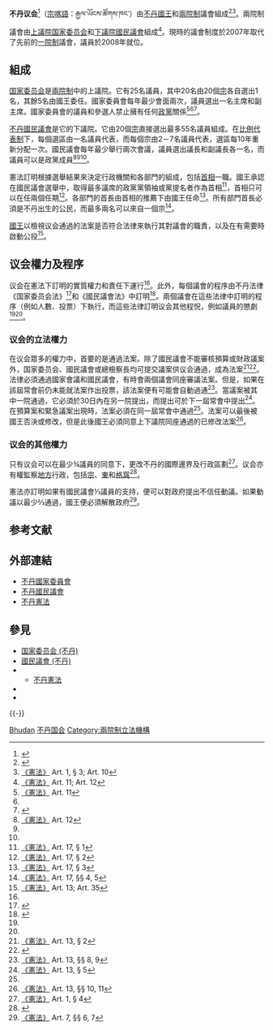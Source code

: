 {{update|time=2019-01-18T08:43:09+00:00}}
{{Infobox legislature
 | name          = 不丹议会
 | native_name   = རྒྱལ་ཡོངས་ཚོགས་ཁང་;
 | legislature   = 第一屆議會第八屆常會
 | coa_pic       = Emblem of Bhutan.svg
 | session_room  = 
 | house_type    = 兩院制
 | houses        = [[国家委员会_(不丹)|国家委员会]]<br>[[不丹國民議會|國民議會]]
 | leader1_type       = [[不丹國王|國王]]
 | leader1            = [[吉格梅·凱薩爾·納姆耶爾·旺楚克|吉格梅·凱薩爾·納姆耶爾·旺楚克]]
 | election1          = 2006年12月14日
 | leader2_type  = 國家委员会主席
 | leader2       = [[利翁波·藍戈爾·盆沃爾|利翁波·藍戈爾·盆沃爾]]
 | party2        = 無黨派
 | election2     = {{le|2007-2008不丹國家委員會選舉|Bhutanese National Council election, 2007–2008|2008年1月29日}}
 | leader3_type  = 國民議會議長
 | leader3       = [[亦捫·章普|亦捫·章普]]
 | party3        = [[人民民主黨_(不丹)|人民民主黨]]
 | election3     = [[2013不丹國民議會選舉|2013年8月2日]]
 | members       = '''72'''人<br />24國家委員會委員<br />47國民議會議員
 | house1             = [[國家委員會_(不丹)|國家委員會]]
 | house2             = [[不丹國民議會|國民議會]]
 | political_groups1  = *{{legend|#DDDDDD|独立人士（20}} 
*{{legend|#FFFFFF|委任（5）}}
 | structure1         = File:Conseil_national_bhoutan_2007.svg
 | structure1_res     =  270px
 | political_groups2  = '''执政党 (30)''' 
*{{Color box|{{Party meta/color/不丹協同黨}}|border=darkgray}} [[不丹联合党|不丹联合党]] (30)
'''在野党 (17)'''
*{{Color box|{{Party meta/color/不丹繁榮進步黨}}|border=darkgray}} [[不丹和平与繁荣党|不丹和平与繁荣党]] (17)
 | structure2         = File:Bhutanese_National_Assembly_election,_2018.svg
 | structure2_res     = 270px
 | last_election1     = [[2018年不丹国家委员会选举|2018年4月20日]]
 | last_election2     = [[2018年不丹国民议会选举|2018年9月15日－2018年10月18日]]
 | meeting_place      = [[廷布|廷布]]Gyelyong Tshokhang
 | website = [http://www.nationalcouncil.bt/ 不丹國家委員會]<br />[http://www.nab.gov.bt/ 不丹國民議會]
}}
{{Politics of Bhutan}}

'''不丹议会'''<ref>{{Cite web |url=https://www.fmprc.gov.cn/web/gjhdq_676201/gj_676203/yz_676205/1206_676380/1206x0_676382/ |title=不丹国家概况 |accessdate=2020-01-26 |archive-date=2020-03-07 |archive-url=https://web.archive.org/web/20200307013248/https://www.fmprc.gov.cn/web/gjhdq_676201/gj_676203/yz_676205/1206_676380/1206x0_676382/ |dead-url=no }}</ref>（[[宗喀語|宗喀語]]：རྒྱལ་ཡོངས་ཚོགས་ཁང་）由[[不丹國王|不丹國王]]和[[兩院制|兩院制]]議會組成<ref name=CoBE>{{cite web |url=http://www.constitution.bt/TsaThrim%20Eng%20(A5).pdf |format=PDF |title=Constitution of the Kingdom of Bhutan (English) |publisher=Government of Bhutan |date=2008-07-18 |accessdate=2010-10-13 |deadurl=yes |archiveurl=https://web.archive.org/web/20110706162637/http://www.constitution.bt/TsaThrim%20Eng%20%28A5%29.pdf |archivedate=2011-07-06 }}</ref><ref>[[不丹憲法|《憲法》]] Art. 1, § 3; Art. 10</ref>。兩院制議會由[[上議院|上議院]][[国家委员会_(不丹)|国家委员会]]和[[下議院|下議院]][[不丹國民議會|國民議會]]組成<ref>[[不丹憲法|《憲法》]] Art. 11; Art. 12</ref>。現時的議會制度於2007年取代了先前的[[一院制|一院制]]議會，議員於2008年就位。

==組成==
[[国家委员会_(不丹)|国家委员会]]是[[兩院制|兩院制]]中的上議院。它有25名議員，其中20名由20個[[宗_(不丹)|宗]]各自選出1名，其餘5名由國王委任。國家委員會每年最少會面兩次，議員選出一名主席和副主席。國家委員會的議員和參選人禁止擁有任何[[政黨|政黨]]關係<ref>[[不丹憲法|《憲法》]] Art. 11</ref><ref name=NCAct/><ref name=EA08>{{cite web |url  = http://www.nationalcouncil.bt/images/stories/Elec_Eng_08.pdf |format=PDF |title=Election Act of the Kingdom of Bhutan 2008 |publisher=[[Government_of_Bhutan|Government of Bhutan]] |date=2008-07-28 |accessdate=2011-01-30 }}{{dead link|date=2017年11月 |bot=InternetArchiveBot |fix-attempted=yes }}</ref>。

[[不丹國民議會|不丹國民議會]]是它的下議院。它由20個[[宗_(不丹)|宗]]直接選出最多55名議員組成。在[[比例代表制|比例代表制]]下，每個選區由一名議員代表，而每個宗由2－7名議員代表，選區每10年重新分配一次。國民議會每年最少舉行兩次會議，議員選出議長和副議長各一名，而議員可以是政黨成員<ref>[[不丹憲法|《憲法》]] Art. 12</ref><ref name=EA08/><ref name=NAAct/>。

憲法訂明根據選舉結果來決定行政機關和各部門的組成，包括[[不丹首相列表|首相]]一職。國王承認在國民議會選舉中，取得最多議席的政黨黨領袖或黨提名者作為首相<ref>[[不丹憲法|《憲法》]] Art. 17, § 1</ref>，首相只可以在任兩個任期<ref>[[不丹憲法|《憲法》]] Art. 17, § 2</ref>。各部門的首長由首相的推薦下由國王任命<ref>[[不丹憲法|《憲法》]] Art. 17, § 3</ref>。所有部門首長必須是不丹出生的公民，而最多兩名可以來自一個宗<ref>[[不丹憲法|《憲法》]] Art. 17, §§ 4, 5</ref>。

[[不丹國王|國王]]以檢視议会通過的法案是否符合法律來執行其對議會的職責，以及在有需要時啟動公投<ref>[[不丹憲法|《憲法》]] Art. 13; Art. 35</ref>。

==议会權力及程序==
议会在憲法下訂明的實質權力和責任下運行<ref name="CoBE" />。此外，每個議會的程序由不丹法律《国家委员会法》<ref name=NCAct>{{cite web |url = http://www.nationalcouncil.bt/images/stories/NC_Act_08_Eng.pdf |format=PDF |title=National Council Act 2008 |publisher=[[Government_of_Bhutan|Government of Bhutan]] |year=2008 |accessdate=2011-01-02 }}{{dead link|date=2017年11月 |bot=InternetArchiveBot |fix-attempted=yes }}</ref>和《國民議會法》中訂明<ref name=NAAct>{{cite web |url = http://www.nationalcouncil.bt/images/stories/NA_Eng_08.pdf |format=PDF |title=National Assembly Act 2008 |publisher=[[Government_of_Bhutan|Government of Bhutan]] |date=2008-08-12 |accessdate=2011-01-02 }}{{dead link|date=2017年11月 |bot=InternetArchiveBot |fix-attempted=yes }}</ref>。兩個議會在這些法律中訂明的程序（例如人數、投票）下執行，而這些法律訂明议会其他程怳，例如議員的懲劇<ref name=NCAct/><ref name=NAAct/>。

=== 议会的立法權力 ===
在议会眾多的權力中，首要的是通過法案。除了國民議會不能審核預算或財政議案外，国家委员会、國民議會或總檢察長均可提交議案供议会通過，成為法案<ref>[[不丹憲法|《憲法》]] Art. 13, § 2</ref><ref name="AG06">{{cite web |url=http://www.oag.gov.bt/wp-content/uploads/2010/07/Office-of-the-Attorney-General-Act-of-Bhutan-2006_English.pdf |format=PDF |title=Office of the Attorney General Act of Bhutan 2006 |publisher=[[Government_of_Bhutan|Government of Bhutan]] |date=2006-06-30 |accessdate=2011-01-23 |deadurl=yes |archiveurl=https://web.archive.org/web/20120424025111/http://www.oag.gov.bt/wp-content/uploads/2010/07/Office-of-the-Attorney-General-Act-of-Bhutan-2006_English.pdf |archivedate=2012-04-24 }}</ref>。法律必須通過國家會議和國民議會，有時會兩個議會同座審議法案。但是，如果在該屆常會前仍未能就法案作出投票，該法案便有可能會自動過通<ref>[[不丹憲法|《憲法》]] Art. 13, §§ 8, 9</ref>。當議案被其中一院通過，它必須於30日內在另一院提出，而提出可於下一屆常會中提出<ref name="#1">[[不丹憲法|《憲法》]] Art. 13, § 5</ref>。在預算案和緊急議案出現時，法案必須在同一屆常會中通過<ref name="#1"/>。法案可以最後被國王否決或修改，但是此後國王必須同意上下議院同座通過的已修改法案<ref>[[不丹憲法|《憲法》]] Art. 13, §§ 10, 11</ref>。

===议会的其他權力===
只有议会可以在最少¾議員的同意下，更改不丹的國際邊界及行政區劃<ref>[[不丹憲法|《憲法》]] Art. 1, § 4</ref>。议会亦有權監察[[不丹行政區劃|地方]]行政，包括[[宗_(不丹)|宗]]、[[東_(不丹)|東]]和[[格窩|格窩]]<ref name=LGA09>{{cite web |url=http://www.nab.gov.bt/downloadsact/Dzo74.pdf |format=PDF |title=Local Government Act of Bhutan 2009 |publisher=[[Government_of_Bhutan|Government of Bhutan]] |date=2009-09-11 |accessdate=2011-01-20 |deadurl=yes |archiveurl=https://web.archive.org/web/20110706162642/http://www.nab.gov.bt/downloadsact/Dzo74.pdf |archivedate=2011-07-06 }}</ref>。

憲法亦訂明如果有國民議會⅓議員的支持，便可以對政府提出不信任動議。如果動議以最少⅔通過，國王便必須解散政府<ref >[[不丹憲法|《憲法》]] Art. 7, §§ 6, 7</ref>。

== 参考文献 ==
{{Reflist}}

== 外部連結 ==
* [http://www.nationalcouncil.bt/ 不丹國家委員會]{{Wayback|url=http://www.nationalcouncil.bt/ |date=20090810033532 }}
* [http://www.nab.gov.bt/ 不丹國民議會]{{Wayback|url=http://www.nab.gov.bt/ |date=20080413201546 }}
* [https://web.archive.org/web/20110706162637/http://www.constitution.bt/TsaThrim%20Eng%20%28A5%29.pdf 不丹憲法]

== 參見 ==
{{Portal|不丹|政治}}
* [[国家委员会_(不丹)|国家委员会 (不丹)]]
* [[國民議會_(不丹)|國民議會 (不丹)]]
* {{le|不丹法律|Bhutanese legislation}}
** [[不丹憲法|不丹憲法]]
* {{le|不丹選舉|Elections in Bhutan}}
* {{le|不丹政治|Politics of Bhutan}}

{{-}}
{{Asia topic|議會}}

[[Category:各国国会|Bhudan]]
[[Category:不丹国会|]]
[[Category:兩院制立法機構|Category:兩院制立法機構]]